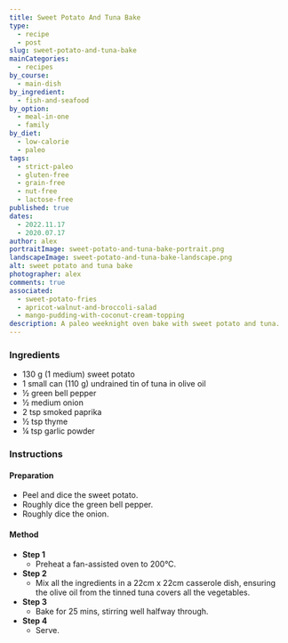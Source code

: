 ```yaml
---
title: Sweet Potato And Tuna Bake
type:
  - recipe
  - post
slug: sweet-potato-and-tuna-bake
mainCategories:
  - recipes
by_course:
  - main-dish
by_ingredient:
  - fish-and-seafood
by_option:
  - meal-in-one
  - family
by_diet:
  - low-calorie
  - paleo
tags:
  - strict-paleo
  - gluten-free
  - grain-free
  - nut-free
  - lactose-free
published: true
dates:
  - 2022.11.17
  - 2020.07.17
author: alex
portraitImage: sweet-potato-and-tuna-bake-portrait.png
landscapeImage: sweet-potato-and-tuna-bake-landscape.png
alt: sweet potato and tuna bake
photographer: alex
comments: true
associated:
  - sweet-potato-fries
  - apricot-walnut-and-broccoli-salad
  - mango-pudding-with-coconut-cream-topping
description: A paleo weeknight oven bake with sweet potato and tuna.
---
```


<Ingredients>

### Ingredients

- 130 g (1 medium) sweet potato
- 1 small can (110 g) undrained tin of tuna in olive oil
- ½ green bell pepper
- ½ medium onion
- 2 tsp smoked paprika
- ½ tsp thyme
- ¼ tsp garlic powder

</Ingredients>

<Instructions>

### Instructions

#### Preparation

- Peel and dice the sweet potato.
- Roughly dice the green bell pepper.
- Roughly dice the onion.

#### Method

- **Step 1**
  - Preheat a fan-assisted oven to 200°C.
- **Step 2**
  - Mix all the ingredients in a 22cm x 22cm casserole dish, ensuring the olive oil from the tinned tuna covers all the vegetables.
- **Step 3**
  - Bake for 25 mins, stirring well halfway through.
- **Step 4**
  - Serve.

</Instructions>
